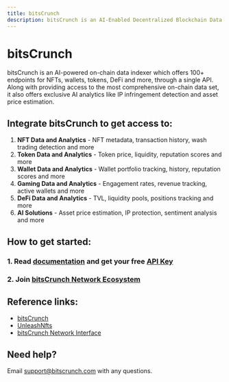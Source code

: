 ```yaml
---
title: bitsCrunch
description: bitsCrunch is an AI-Enabled Decentralized Blockchain Data Network
---
```


# bitsCrunch

bitsCrunch is an AI-powered on-chain data indexer which offers 100+ endpoints for NFTs, wallets, tokens, DeFi and more, through a single API. Along with providing access to the most comprehensive on-chain data set, it also offers exclusive AI analytics like IP infringement detection and asset price estimation.

## Integrate bitsCrunch to get access to:

1. **NFT Data and Analytics** - NFT metadata, transaction history, wash trading detection and more
2. **Token Data and Analytics** -  Token price, liquidity, reputation scores and more
3. **Wallet Data and Analytics** - Wallet portfolio tracking, history, reputation scores and more
4. **Gaming Data and Analytics** - Engagement rates, revenue tracking, active wallets and more
5. **DeFi Data and Analytics** - TVL, liquidity pools, positions tracking and more
6. **AI Solutions** - Asset price estimation, IP protection, sentiment analysis and more

## How to get started:

### 1. Read [documentation](https://docs.unleashnfts.com/docs/about) and get your free [API Key](https://unleashnfts.com/pricing)
### 2. Join [bitsCrunch Network Ecosystem](https://docs.bitscrunch.com/docs/overview/about)

## Reference links:

- [bitsCrunch](https://bitscrunch.com/)
- [UnleashNfts](https://unleashnfts.com/)
- [bitsCrunch Network Interface](https://app.bitscrunch.com/)

## Need help?

Email [support@bitscrunch.com](mailto:support@bitscrunch.com) with any questions.